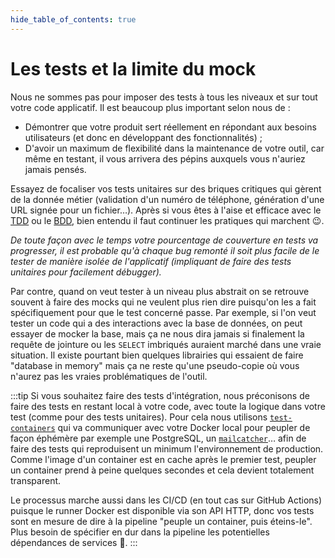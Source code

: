 ```yaml
---
hide_table_of_contents: true
---
```


# Les tests et la limite du mock

Nous ne sommes pas pour imposer des tests à tous les niveaux et sur tout votre code applicatif. Il est beaucoup plus important selon nous de :

- Démontrer que votre produit sert réellement en répondant aux besoins utilisateurs (et donc en développant des fonctionnalités) ;
- D'avoir un maximum de flexibilité dans la maintenance de votre outil, car même en testant, il vous arrivera des pépins auxquels vous n'auriez jamais pensés.

Essayez de focaliser vos tests unitaires sur des briques critiques qui gèrent de la donnée métier (validation d'un numéro de téléphone, génération d'une URL signée pour un fichier…). Après si vous êtes à l'aise et efficace avec le [TDD](https://fr.wikipedia.org/wiki/Test_driven_development) ou le [BDD](https://en.wikipedia.org/wiki/Behavior-driven_development), bien entendu il faut continuer les pratiques qui marchent 😉.

_De toute façon avec le temps votre pourcentage de couverture en tests va progresser, il est probable qu'à chaque bug remonté il soit plus facile de le tester de manière isolée de l'applicatif (impliquant de faire des tests unitaires pour facilement débugger)._

Par contre, quand on veut tester à un niveau plus abstrait on se retrouve souvent à faire des mocks qui ne veulent plus rien dire puisqu'on les a fait spécifiquement pour que le test concerné passe. Par exemple, si l'on veut tester un code qui a des interactions avec la base de données, on peut essayer de mocker la base, mais ça ne nous dira jamais si finalement la requête de jointure ou les `SELECT` imbriqués auraient marché dans une vraie situation. Il existe pourtant bien quelques librairies qui essaient de faire "database in memory" mais ça ne reste qu'une pseudo-copie où vous n'aurez pas les vraies problématiques de l'outil.

:::tip
Si vous souhaitez faire des tests d'intégration, nous préconisons de faire des tests en restant local à votre code, avec toute la logique dans votre test (comme pour des tests unitaires). Pour cela nous utilisons [`test-containers`](https://github.com/testcontainers/testcontainers-node) qui va communiquer avec votre Docker local pour peupler de façon éphémère par exemple une PostgreSQL, un [`mailcatcher`](https://hub.docker.com/r/aerzas/mailcatcher)… afin de faire des tests qui reproduisent un minimum l'environnement de production. Comme l'image d'un container est en cache après le premier test, peupler un container prend à peine quelques secondes et cela devient totalement transparent.

Le processus marche aussi dans les CI/CD (en tout cas sur GitHub Actions) puisque le runner Docker est disponible via son API HTTP, donc vos tests sont en mesure de dire à la pipeline "peuple un container, puis éteins-le". Plus besoin de spécifier en dur dans la pipeline les potentielles dépendances de services 🙌.
:::
